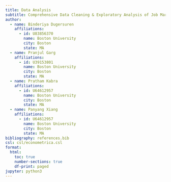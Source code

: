 ```yaml
---
title: Data Analysis
subtitle: Comprehensive Data Cleaning & Exploratory Analysis of Job Market Trends
author:
  - name: Binderiya Dugersuren
    affiliations:
      - id: U83856370
        name: Boston University
        city: Boston
        state: MA
  - name: Pranjul Garg
    affiliations:
      - id: U39153801
        name: Boston University
        city: Boston
        state: MA
  - name: Pratham Kabra
    affiliations:
      - id: U64612957
        name: Boston University
        city: Boston
        state: MA
  - name: Panyang Xiang
    affiliations:
      - id: U64612957
        name: Boston University
        city: Boston
        state: MA
bibliography: references.bib
csl: csl/econometrica.csl
format:
  html:
    toc: true
    number-sections: true
    df-print: paged
jupyter: python3
---
```



